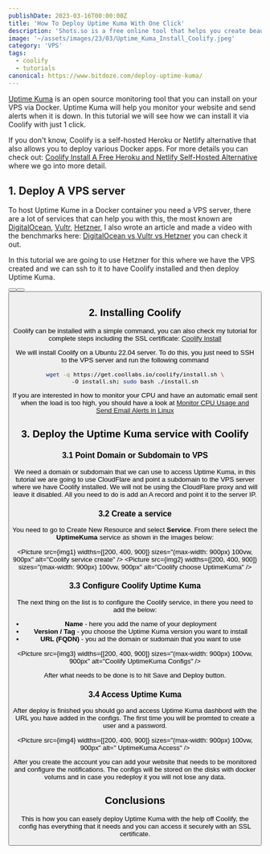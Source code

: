 ```yaml
---
publishDate: 2023-03-16T00:00:00Z
title: 'How To Deploy Uptime Kuma With One Click'
description: 'Shots.so is a free online tool that helps you create beautiful mockups in just a few clicks.'
image: '~/assets/images/23/03/Uptime_Kuma_Install_Coolify.jpeg'
category: 'VPS'
tags:
  - coolify
  - tutorials
canonical: https://www.bitdoze.com/deploy-uptime-kuma/
---
```



[Uptime Kuma](https://github.com/louislam/uptime-kuma) is an open source monitoring tool that you can install on your VPS via Docker. Uptime Kuma will help you monitor your website and send alerts when it is down. In this tutorial we will see how we can install it via Coolify with just 1 click.

If you don't know, Coolify is a self-hosted Heroku or Netlify alternative that also allows you to deploy various Docker apps. For more details you can check out: [Coolify Install A Free Heroku and Netlify Self-Hosted Alternative](https://www.bitdoze.com/coolify-install-heroku-alternative/) where we go into more detail.

## 1. Deploy A VPS server

To host Uptime Kume in a Docker container you need a VPS server, there are a lot of services that can help you with this, the most known are [DigitalOcean](https://go.bitdoze.com/do), [Vultr](https://go.bitdoze.com/vultr), [Hetzner](https://go.bitdoze.com/hetzner), I also wrote an article and made a video with the benchmarks here: [DigitalOcean vs Vultr vs Hetzner](https://www.wpdoze.com/digitalocean-vs-vultr-vs-hetzner/) you can check it out.

In this tutorial we are going to use Hetzner for this where we have the VPS created and we can ssh to it to have Coolify installed and then deploy Uptime Kuma.

<Button link="https://go.bitdoze.com/do" text="DigitalOcean $100 Free" />
<Button link="https://go.bitdoze.com/vultr" text="Vultr $100 Free" />
<Button link="https://go.bitdoze.com/hetzner" text="Hetzner €⁠20 Free" />

## 2. Installing Coolify

Coolify can be installed with a simple command, you can also check my tutorial for complete steps including the SSL certificate: [Coolify Install](https://www.bitdoze.com/coolify-install-heroku-alternative/)

We will install Coolify on a Ubuntu 22.04 server. To do this, you just need to SSH to the VPS server and run the following command

```bash
wget -q https://get.coollabs.io/coolify/install.sh \
-O install.sh; sudo bash ./install.sh
```

If you are interested in how to monitor your CPU and have an automatic email sent when the load is too high, you should have a look at [Monitor CPU Usage and Send Email Alerts in Linux](https://www.bitdoze.com/monitor-cpu-usage-and-send-email-alerts-in-linux/)

## 3. Deploy the Uptime Kuma service with Coolify

### 3.1 Point Domain or Subdomain to VPS

We need a domain or subdomain that we can use to access Uptime Kuma, in this tutorial we are going to use CloudFlare and point a subdomain to the VPS server where we have Coolify installed. We will not be using the CloudFlare proxy and will leave it disabled. All you need to do is add an A record and point it to the server IP.

### 3.2 Create a service

You need to go to Create New Resource and select **Service**. From there select the **UptimeKuma** service as shown in the images below:

<Picture src={img1} widths={[200, 400, 900]} sizes="(max-width: 900px) 100vw, 900px" alt="Coolify service create" />
<Picture src={img2} widths={[200, 400, 900]} sizes="(max-width: 900px) 100vw, 900px" alt="Coolify choose UptimeKuma" />

### 3.3 Configure Coolify Uptime Kuma

The next thing on the list is to configure the Coolify service, in there you need to add the below:

- **Name** - here you add the name of your deployment
- **Version / Tag** - you choose the Uptime Kuma version you want to install
- **URL (FQDN)** - you ad the domain or sudomain that you want to use

<Picture src={img3} widths={[200, 400, 900]} sizes="(max-width: 900px) 100vw, 900px" alt="Coolify UptimeKuma Configs" />

After what needs to be done is to hit Save and Deploy button.

### 3.4 Access Uptime Kuma

After deploy is finished you should go and access Uptime Kuma dashbord with the URL you have added in the configs. The first time you will be promted to create a user and a password.

<Picture src={img4} widths={[200, 400, 900]} sizes="(max-width: 900px) 100vw, 900px" alt=" UptimeKuma Access" />

After you create the account you can add your website that needs to be monitored and configure the notifications. The configs will be stored on the disks with docker volums and in case you redeploy it you will not lose any data.

## Conclusions

This is how you can easely deploy Uptime Kuma with the help off Coolify, the config has everything that it needs and you can access it securely with an SSL certificate.

